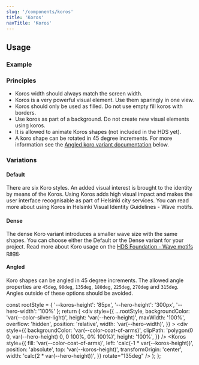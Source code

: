 ```yaml
---
slug: '/components/koros'
title: 'Koros'
navTitle: 'Koros'
---
```




## Usage

### Example

<PlaygroundPreview>
  <div role="img" aria-label="Wave motif example">
    <Koros type="basic" />
  </div>
</PlaygroundPreview>

### Principles

- Koros width should always match the screen width.
- Koros is a very powerful visual element. Use them sparingly in one view.
- Koros should only be used as filled. Do not use empty fill koros with borders.
- Use koros as part of a background. Do not create new visual elements using koros.
- It is allowed to animate Koros shapes (not included in the HDS yet).
- A koro shape can be rotated in 45 degree increments. For more information see the [Angled koro variant documentation](#angled) below.

### Variations

#### Default

There are six Koro styles. An added visual interest is brought to the identity by means of the Koros. Using Koros adds high visual impact and makes the user interface recognisable as part of Helsinki city services.
You can read more about using Koros in <Link size="M" href="https://brand.hel.fi/en/wave-motifs/" external>Helsinki Visual Identity Guidelines - Wave motifs</Link>.

<PlaygroundPreview>
  <div role="img" aria-label="Wave motif, shape examples">
    <Koros type="basic" style={{marginBottom: 'var(--spacing-xs'}}/>
    <Koros type="beat" style={{marginBottom: 'var(--spacing-xs'}} />
    <Koros type="pulse" style={{marginBottom: 'var(--spacing-xs'}} />
    <Koros type="wave" style={{marginBottom: 'var(--spacing-xs'}} />
    <Koros type="storm" style={{marginBottom: 'var(--spacing-xs'}} />
    <Koros type="calm" />
  </div>
</PlaygroundPreview>

#### Dense

The dense Koro variant introduces a smaller wave size with the same shapes. You can choose either the Default or the Dense variant for your project. Read more about Koro usage on the [HDS Foundation - Wave motifs page](/foundation/visual-assets/wave-motifs).

<PlaygroundPreview>
  <div role="img" aria-label="Wave motif, dense variant shape examples">
    <Koros dense type="basic" style={{marginBottom: 'var(--spacing-xs'}} />
    <Koros dense type="beat" style={{marginBottom: 'var(--spacing-xs'}} />
    <Koros dense type="pulse" style={{marginBottom: 'var(--spacing-xs'}} />
    <Koros dense type="wave" style={{marginBottom: 'var(--spacing-xs'}} />
    <Koros dense type="storm" style={{marginBottom: 'var(--spacing-xs'}} />
    <Koros dense type="calm" />
  </div>
</PlaygroundPreview>

#### Angled

Koro shapes can be angled in 45 degree increments. The allowed angle properties are `45deg`, `90deg`, `135deg`, `180deg`, `225deg`, `270deg` and `315deg`. Angles outside of these options should be avoided.

  const rootStyle = { '--koros-height': '85px', '--hero-height': '300px', '--hero-width': '100%' };
  return (
    <div
      style={{
        ...rootStyle,
        backgroundColor: 'var(--color-silver-light)',
        height: 'var(--hero-height)',
        maxWidth: '100%',
        overflow: 'hidden',
        position: 'relative',
        width: 'var(--hero-width)',
      }}
    >
      <div
        style={{
          backgroundColor: 'var(--color-coat-of-arms)',
          clipPath: 'polygon(0 0, var(--hero-height) 0, 0 100%, 0% 100%)',
          height: '100%',
        }}
      />
      <Koros
        style={{
          fill: 'var(--color-coat-of-arms)',
          left: 'calc(-1 * var(--koros-height))',
          position: 'absolute',
          top: 'var(--koros-height)',
          transformOrigin: 'center',
          width: 'calc(2 * var(--hero-height))',
        }}
        rotate="135deg"
      />
    </div>
  );
};

<PlaygroundPreview>
  <div role="img" aria-label="Wave motif, angled variation example">
    <AngledVariation />
  </div>
</PlaygroundPreview>

